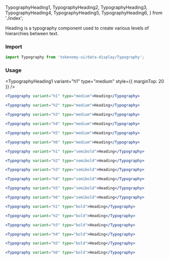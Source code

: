   TypographyHeading1,
  TypographyHeading2,
  TypographyHeading3,
  TypographyHeading4,
  TypographyHeading5,
  TypographyHeading6,
} from './index';

<Title>Heading</Title>
<Subtitle>Heading is a typography component used to create various levels of hierarchies between text.</Subtitle>

### Import

```jsx
import Typography from 'tokenomy-ui/data-display/Typography';
```

### Usage

<TabsState initial="medium">
  <div id="medium" title="Medium"><div>

<TypographyHeading1 variant="h1" type="medium" style={{ marginTop: 20 }} />

```jsx
<Typography variant="h1" type="medium">Heading</Typography>
```

<TypographyHeading2 variant="h2" type="medium" />

```jsx
<Typography variant="h2" type="medium">Heading</Typography>
```

<TypographyHeading3 variant="h3" type="medium" />

```jsx
<Typography variant="h3" type="medium">Heading</Typography>
```

<TypographyHeading4 variant="h4" type="medium" />

```jsx
<Typography variant="h4" type="medium">Heading</Typography>
```

<TypographyHeading5 variant="h5" type="medium" />

```jsx
<Typography variant="h5" type="medium">Heading</Typography>
```

<TypographyHeading6 variant="h6" type="medium" />

```jsx
<Typography variant="h6" type="medium">Heading</Typography>
```

  </div></div>
  <div id="semibold" title="Semibold"><div>

<TypographyHeading1 variant="h1" type="semibold" />

```jsx
<Typography variant="h1" type="semibold">Heading</Typography>
```

<TypographyHeading2 variant="h2" type="semibold" />

```jsx
<Typography variant="h2" type="semibold">Heading</Typography>
```

<TypographyHeading3 variant="h3" type="semibold" />

```jsx
<Typography variant="h3" type="semibold">Heading</Typography>
```

<TypographyHeading4 variant="h4" type="semibold" />

```jsx
<Typography variant="h4" type="semibold">Heading</Typography>
```

<TypographyHeading5 variant="h5" type="semibold" />

```jsx
<Typography variant="h5" type="semibold">Heading</Typography>
```

<TypographyHeading6 variant="h6" type="semibold" />

```jsx
<Typography variant="h6" type="semibold">Heading</Typography>
```

  </div></div>  
  <div id="bold" title="Bold"><div>

<TypographyHeading1 variant="h1" type="bold" />

```jsx
<Typography variant="h1" type="bold">Heading</Typography>
```

<TypographyHeading2 variant="h2" type="bold" />

```jsx
<Typography variant="h2" type="bold">Heading</Typography>
```

<TypographyHeading3 variant="h3" type="bold" />

```jsx
<Typography variant="h3" type="bold">Heading</Typography>
```

<TypographyHeading4 variant="h4" type="bold" />

```jsx
<Typography variant="h4" type="bold">Heading</Typography>
```

<TypographyHeading5 variant="h5" type="bold" />

```jsx
<Typography variant="h5" type="bold">Heading</Typography>
```

<TypographyHeading6 variant="h6" type="bold" />

```jsx
<Typography variant="h6" type="bold">Heading</Typography>
```

  </div></div>  
</TabsState>
